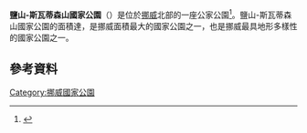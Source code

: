 {{Infobox Protected area 
| name            = Saltfjellet–Svartisen National Park
| iucn_category   = II
| photo           = <!-- 檔案不存在 Saltfjellet-Svartisen National Park logo.svg ，可從英文維基百科取得 -->
| photo_width     = 180
| photo_caption   =
| map             = Bjellåvasstua.jpg
| map_caption     = There are cabins and hiking routes in the park; Bjellåvasstua in the northeastern part near Bjellåvatnet
| location        = [[Nordland|Nordland]], [[Norway|Norway]]
| nearest_city    = [[Mo_i_Rana|Mo i Rana]] and [[Bodø|Bodø]]
| coords          = {{coord|66|36|N|14|11|E|region:NO|display=inline,title}}
| area            = {{convert|2102|km2|sqmi|0|abbr=on}}
| established     = 1989
| visitation_num  = 
| visitation_year = 
| governing_body  = [[Norwegian_Directorate_for_Nature_Management|Directorate for Nature Management]]
}}

'''鹽山-斯瓦蒂森山國家公園'''（{{lang-no|Saltfjellet–Svartisen nasjonalpark}}）是位於[[挪威|挪威]]北部的一座公家公園<ref name="snl">{{cite web|url=http://snl.no/Saltfjellet-Svartisen_nasjonalpark|title=Saltfjellet-Svartisen nasjonalpark|author=Store norske leksikon|authorlink=Store norske leksikon|language=Norwegian|accessdate=2011-12-13|archive-date=2013-11-12|archive-url=https://web.archive.org/web/20131112012553/http://snl.no/Saltfjellet-Svartisen_nasjonalpark|dead-url=no}}</ref>。鹽山-斯瓦蒂森山國家公園的面積達{{convert|2102|km2}}，是挪威面積最大的國家公園之一，也是挪威最具地形多樣性的國家公園之一。
==參考資料==
{{reflist}}
[[Category:挪威國家公園|Category:挪威國家公園]]